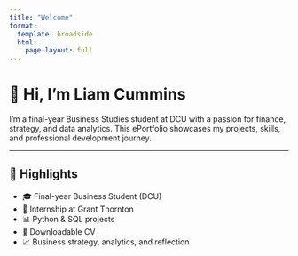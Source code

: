 ```yaml
---
title: "Welcome"
format:
  template: broadside
  html:
    page-layout: full
---
```


# 👋 Hi, I'm Liam Cummins

I'm a final-year Business Studies student at DCU with a passion for finance, strategy, and data analytics. This ePortfolio showcases my projects, skills, and professional development journey.

---

## 🌟 Highlights

- 🎓 Final-year Business Student (DCU)
- 💼 Internship at Grant Thornton
- 📊 Python & SQL projects
- 📄 Downloadable CV
- 📈 Business strategy, analytics, and reflection


